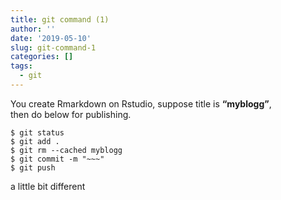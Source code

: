 ```yaml
---
title: git command (1)
author: ''
date: '2019-05-10'
slug: git-command-1
categories: []
tags:
  - git
---
```

 You create Rmarkdown on Rstudio, suppose title is **"myblogg"**,      
 then do below for publishing.
```
$ git status
$ git add .
$ git rm --cached myblogg   
$ git commit -m "~~~"
$ git push    
```
a little bit different

